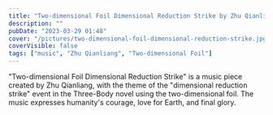 ---
title: "Two-dimensional Foil Dimensional Reduction Strike by Zhu Qianliang"
description: ""
pubDate: "2023-03-29 01:48"
cover: "/pictures/two-dimensional-foil-dimensional-reduction-strike.jpg"
coverVisible: false
tags: ["music", "Zhu Qianliang", "Two-dimensional Foil"]
---


<YouTube url="https://www.youtube.com/embed/ueD862ihcho" />

"Two-dimensional Foil Dimensional Reduction Strike" is a music piece created by Zhu Qianliang, with the theme of the "dimensional reduction strike" event in the Three-Body novel using the two-dimensional foil. The music expresses humanity's courage, love for Earth, and final glory.
